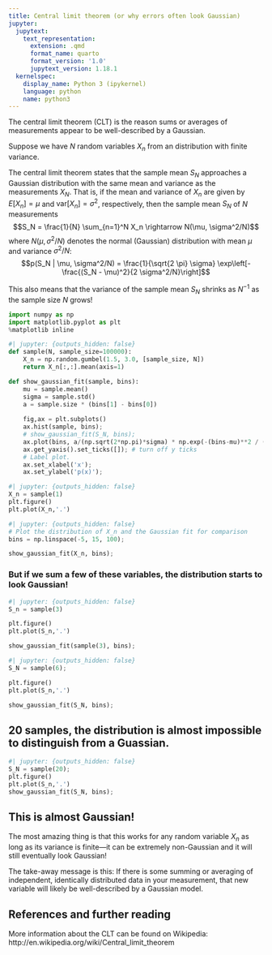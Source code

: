 ```yaml
---
title: Central limit theorem (or why errors often look Gaussian)
jupyter:
  jupytext:
    text_representation:
      extension: .qmd
      format_name: quarto
      format_version: '1.0'
      jupytext_version: 1.18.1
  kernelspec:
    display_name: Python 3 (ipykernel)
    language: python
    name: python3
---
```




The central limit theorem (CLT) is the reason sums or averages of measurements appear to be well-described by a Gaussian.

Suppose we have $N$ random variables $X_n$ from an distribution with finite variance.

The central limit theorem states that the sample mean $S_N$ approaches a Gaussian distribution with the same mean and variance as the measurements $X_N$.
That is, if the mean and variance of $X_n$ are given by $E[X_n] = \mu$ and $\mathrm{var}[X_n] = \sigma^2$, respectively, then the sample mean $S_N$ of $N$ measurements
$$S_N = \frac{1}{N} \sum_{n=1}^N X_n \rightarrow N(\mu, \sigma^2/N)$$
where $N(\mu, \sigma^2/N)$ denotes the normal (Gaussian) distribution with mean $\mu$ and variance $\sigma^2/N$:    
$$p(S_N | \mu, \sigma^2/N) = \frac{1}{\sqrt{2 \pi} \sigma} \exp\left[-\frac{(S_N - \mu)^2}{2 \sigma^2/N}\right]$$

This also means that the variance of the sample mean $S_N$ shrinks as $N^{-1}$ as the sample size $N$ grows!

```python
import numpy as np
import matplotlib.pyplot as plt
%matplotlib inline
```

```python
#| jupyter: {outputs_hidden: false}
def sample(N, sample_size=100000):
    X_n = np.random.gumbel(1.5, 3.0, [sample_size, N])
    return X_n[:,:].mean(axis=1)

def show_gaussian_fit(sample, bins):
    mu = sample.mean()
    sigma = sample.std()
    a = sample.size * (bins[1] - bins[0])
    
    fig,ax = plt.subplots()
    ax.hist(sample, bins);
    # show_gaussian_fit(S_N, bins);
    ax.plot(bins, a/(np.sqrt(2*np.pi)*sigma) * np.exp(-(bins-mu)**2 / (2*sigma**2)), 'r-')
    ax.get_yaxis().set_ticks([]); # turn off y ticks
    # Label plot.
    ax.set_xlabel('x');
    ax.set_ylabel('p(x)');
```

```python
#| jupyter: {outputs_hidden: false}
X_n = sample(1)
plt.figure()
plt.plot(X_n,'.')
```

```python
#| jupyter: {outputs_hidden: false}
# Plot the distribution of X_n and the Gaussian fit for comparison
bins = np.linspace(-5, 15, 100);

show_gaussian_fit(X_n, bins);
```

###  But if we sum a few of these variables, the distribution starts to look Gaussian!

```python
#| jupyter: {outputs_hidden: false}
S_n = sample(3)

plt.figure()
plt.plot(S_n,'.')

show_gaussian_fit(sample(3), bins);
```

```python
#| jupyter: {outputs_hidden: false}
S_N = sample(6);

plt.figure()
plt.plot(S_n,'.')

show_gaussian_fit(S_N, bins);
```

## 20 samples, the distribution is almost impossible to distinguish from a Guassian.

```python
#| jupyter: {outputs_hidden: false}
S_N = sample(20);
plt.figure()
plt.plot(S_n,'.')
show_gaussian_fit(S_N, bins);
```

## This is almost Gaussian!

The most amazing thing is that this works for any random variable $X_n$ as long as its variance is finite---it can be extremely non-Gaussian and it will still eventually look Gaussian!

The take-away message is this:
If there is some summing or averaging of independent, identically distributed data in your measurement, that new variable will likely be well-described by a Gaussian model.

## References and further reading

More information about the CLT can be found on Wikipedia:
http://en.wikipedia.org/wiki/Central_limit_theorem

